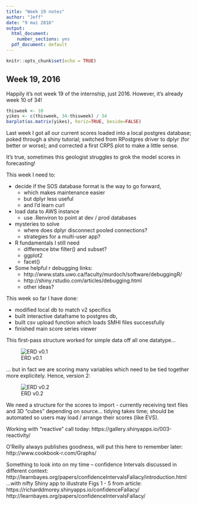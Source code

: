 ```yaml
---
title: "Week 19 notes"
author: "Jeff"
date: "9 mai 2016"
output:
  html_document:
    number_sections: yes
  pdf_document: default
---
```


```r
knitr::opts_chunk$set(echo = TRUE)
```


## Week 19, 2016
Happily it's not week 19 of the internship, just 2016. However, it's already week 10 of 34!

```r
thisweek <- 10
yikes <- c(thisweek, 34-thisweek) / 34
barplot(as.matrix(yikes), horiz=TRUE, beside=FALSE)
```

Last week I got all our current scores loaded into a local postgres database; poked through a shiny tutorial; switched from RPostgres driver to dplyr (for better or worse); and corrected a first CRPS plot to make a little sense.

It's true, sometimes this geologist struggles to grok the model scores in forecasting!

This week I need to:

* decide if the SOS database format is the way to go forward,
    + which makes maintenance easier
    + but dplyr less useful
    + and I'd learn curl
* load data to AWS instance
    + use .Renviron to point at dev / prod databases
* mysteries to solve
    + where does dplyr disconnect pooled connections?
    + strategies for a multi-user app?
* R fundamentals I still need
    + difference btw filter() and subset?
    + ggplot2
    + facet()
* Some helpful r debugging links:
    + http://www.stats.uwo.ca/faculty/murdoch/software/debuggingR/
    + http://shiny.rstudio.com/articles/debugging.html
    + other ideas?
    
This week so far I have done:

* modified local db to match v2 specifics
* built interactive dataframe to postgres db,
* built csv upload function which loads SMHI files successfully
* finished main score series viewer


This first-pass structure worked for simple data off all one datatype...

![ERD v0.1](C:\Users\jeffrey.norville\Documents\VerificationScorecard\ERDv001.png)

... but in fact we are scoring many variables which need to be tied together more explicitely. Hence, version 2:

![ERD v0.2](C:\Users\jeffrey.norville\Documents\VerificationScorecard\ERD_v2.png)



We need a structure for the scores to import - currently receiving text files and 3D "cubes" depending on source... tidying takes time; should be automated so users may load / arrange their scores (like EVS).

Working with "reactive" call today:
https://gallery.shinyapps.io/003-reactivity/

O'Reilly always publishes goodness, will put this here to remember later:
http://www.cookbook-r.com/Graphs/

Something to look into on my time -- confidence Intervals discussed in different context:
http://learnbayes.org/papers/confidenceIntervalsFallacy/introduction.html
...with nifty Shiny app to illustrate Figs 1 - 5 from article:
https://richarddmorey.shinyapps.io/confidenceFallacy/
http://learnbayes.org/papers/confidenceIntervalsFallacy/

